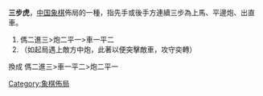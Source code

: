 {{Xiangqi diagram
| tright
| [[中国象棋开局编号|B20]] 中炮对'''三步虎'''

 |rd|hd|ed|ad|gd|ad|ed|rd|  
 |  |  |  |  |  |  |  |  |  
 |  |cd|  |  |  |  |hd|  |cd
 |sd|  |sd|  |sd|  |sd|  |sd
 |  |  |  |  |  |  |  |  |  
 |  |  |sl|  |  |  |  |  |  
 |sl|  |  |  |sl|  |sl|  |sl
 |  |cl|  |  |cl|  |hl|  |  
 |  |  |  |  |  |  |  |  |  
 |rl|hl|el|al|gl|al|el|  |rl
|
1. 炮二平五 马8进7<br/>
2. 马二进三 车9平8<br/>
3. 兵七进一 炮8平9  
|size=29
|width=280
}}

'''三步虎'''，[[中国象棋|中国象棋]]佈局的一種，指先手或後手方連續三步為上馬、平邊炮、出直車。

# 傌二進三>炮二平一>車一平二
# （如起局遇上敵方中炮，此著以便突擊敵車，攻守奕轉）
換成 傌二進三>車一平二>炮二平一

{{ChineseChess}}
[[Category:象棋佈局|Category:象棋佈局]]

{{Board-stub}}